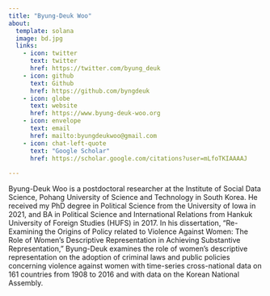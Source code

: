 ```yaml
---
title: "Byung-Deuk Woo"
about:
  template: solana
  image: bd.jpg
  links:
    - icon: twitter
      text: twitter
      href: https://twitter.com/byung_deuk
    - icon: github
      text: Github
      href: https://github.com/byngdeuk
    - icon: globe
      text: website
      href: https://www.byung-deuk-woo.org
    - icon: envelope
      text: email
      href: mailto:byungdeukwoo@gmail.com
    - icon: chat-left-quote
      text: "Google Scholar"
      href: https://scholar.google.com/citations?user=mLfoTKIAAAAJ
    
---
```


Byung-Deuk Woo is a postdoctoral researcher at the Institute of Social Data Science, Pohang University of Science and Technology in South Korea. He received my PhD degree in Political Science from the University of Iowa in 2021, and BA in Political Science and International Relations from Hankuk University of Foreign Studies (HUFS) in 2017. In his dissertation, "Re-Examining the Origins of Policy related to Violence Against Women: The Role of Women's Descriptive Representation in Achieving Substantive Representation," Byung-Deuk examines the role of women's descriptive representation on the adoption of criminal laws and public policies concerning violence against women with time-series cross-national data on 161 countries from 1908 to 2016 and with data on the Korean National Assembly.

